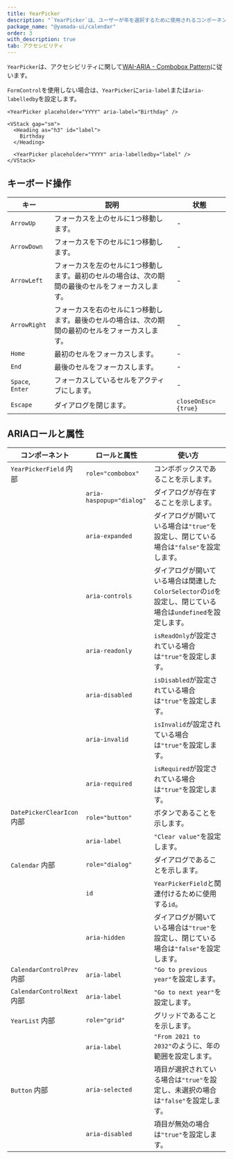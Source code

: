 ```yaml
---
title: YearPicker
description: "`YearPicker`は、ユーザーが年を選択するために使用されるコンポーネントです。"
package_name: "@yamada-ui/calendar"
order: 3
with_description: true
tab: アクセシビリティ
---
```


`YearPicker`は、アクセシビリティに関して[WAI-ARIA - Combobox Pattern](https://www.w3.org/WAI/ARIA/apg/patterns/combobox/)に従います。

`FormControl`を使用しない場合は、`YearPicker`に`aria-label`または`aria-labelledby`を設定します。

```tsx live=false
<YearPicker placeholder="YYYY" aria-label="Birthday" />
```

```tsx live=false
<VStack gap="sm">
  <Heading as="h3" id="label">
    Birthday
  </Heading>

  <YearPicker placeholder="YYYY" aria-labelledby="label" />
</VStack>
```

## キーボード操作

| キー             | 説明                                                                                              | 状態                |
| ---------------- | ------------------------------------------------------------------------------------------------- | ------------------- |
| `ArrowUp`        | フォーカスを上のセルに1つ移動します。                                                             | -                   |
| `ArrowDown`      | フォーカスを下のセルに1つ移動します。                                                             | -                   |
| `ArrowLeft`      | フォーカスを左のセルに1つ移動します。最初のセルの場合は、次の期間の最後のセルをフォーカスします。 | -                   |
| `ArrowRight`     | フォーカスを右のセルに1つ移動します。最後のセルの場合は、次の期間の最初のセルをフォーカスします。 | -                   |
| `Home`           | 最初のセルをフォーカスします。                                                                    | -                   |
| `End`            | 最後のセルをフォーカスします。                                                                    | -                   |
| `Space`, `Enter` | フォーカスしているセルをアクティブにします。                                                      | -                   |
| `Escape`         | ダイアログを閉じます。                                                                            | `closeOnEsc={true}` |

## ARIAロールと属性

| コンポーネント                        | ロールと属性             | 使い方                                                                                                       |
| ------------------------------------- | ------------------------ | ------------------------------------------------------------------------------------------------------------ |
| `YearPickerField` <Tag>内部</Tag>     | `role="combobox"`        | コンボボックスであることを示します。                                                                         |
|                                       | `aria-haspopup="dialog"` | ダイアログが存在することを示します。                                                                         |
|                                       | `aria-expanded`          | ダイアログが開いている場合は`"true"`を設定し、閉じている場合は`"false"`を設定します。                        |
|                                       | `aria-controls`          | ダイアログが開いている場合は関連した`ColorSelector`の`id`を設定し、閉じている場合は`undefined`を設定します。 |
|                                       | `aria-readonly`          | `isReadOnly`が設定されている場合は`"true"`を設定します。                                                     |
|                                       | `aria-disabled`          | `isDisabled`が設定されている場合は`"true"`を設定します。                                                     |
|                                       | `aria-invalid`           | `isInvalid`が設定されている場合は`"true"`を設定します。                                                      |
|                                       | `aria-required`          | `isRequired`が設定されている場合は`"true"`を設定します。                                                     |
| `DatePickerClearIcon` <Tag>内部</Tag> | `role="button"`          | ボタンであることを示します。                                                                                 |
|                                       | `aria-label`             | `"Clear value"`を設定します。                                                                                |
| `Calendar` <Tag>内部</Tag>            | `role="dialog"`          | ダイアログであることを示します。                                                                             |
|                                       | `id`                     | `YearPickerField`と関連付けるために使用する`id`。                                                            |
|                                       | `aria-hidden`            | ダイアログが開いている場合は`"true"`を設定し、閉じている場合は`"false"`を設定します。                        |
| `CalendarControlPrev` <Tag>内部</Tag> | `aria-label`             | `"Go to previous year"`を設定します。                                                                        |
| `CalendarControlNext` <Tag>内部</Tag> | `aria-label`             | `"Go to next year"`を設定します。                                                                            |
| `YearList` <Tag>内部</Tag>            | `role="grid"`            | グリッドであることを示します。                                                                               |
|                                       | `aria-label`             | `"From 2021 to 2032"`のように、年の範囲を設定します。                                                        |
| `Button` <Tag>内部</Tag>              | `aria-selected`          | 項目が選択されている場合は`"true"`を設定し、未選択の場合は`"false"`を設定します。                            |
|                                       | `aria-disabled`          | 項目が無効の場合は`"true"`を設定します。                                                                     |
